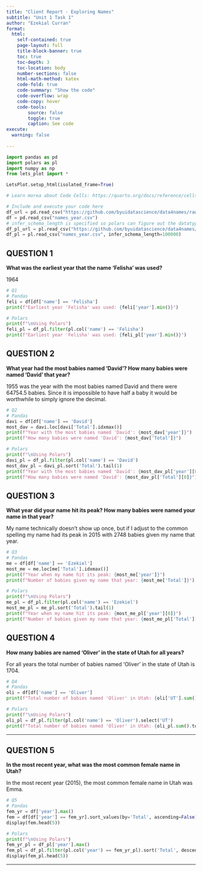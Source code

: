 ```yaml
---
title: "Client Report - Exploring Names"
subtitle: "Unit 1 Task 1"
author: "Ezekial Curran"
format:
  html:
    self-contained: true
    page-layout: full
    title-block-banner: true
    toc: true
    toc-depth: 3
    toc-location: body
    number-sections: false
    html-math-method: katex
    code-fold: true
    code-summary: "Show the code"
    code-overflow: wrap
    code-copy: hover
    code-tools:
        source: false
        toggle: true
        caption: See code
execute: 
  warning: false
    
---
```


```python
import pandas as pd
import polars as pl
import numpy as np
from lets_plot import *

LetsPlot.setup_html(isolated_frame=True)
```

```python
# Learn morea about Code Cells: https://quarto.org/docs/reference/cells/cells-jupyter.html

# Include and execute your code here
df_url = pd.read_csv("https://github.com/byuidatascience/data4names/raw/master/data-raw/names_year/names_year.csv")
df = pd.read_csv("names_year.csv")
# infer_schema_length is specified so polars can figure out the datatypes, it assumes too early with this dataset and can be wrong
df_pl_url = pl.read_csv("https://github.com/byuidatascience/data4names/raw/master/data-raw/names_year/names_year.csv", infer_schema_length=100000)
df_pl = pl.read_csv("names_year.csv", infer_schema_length=100000)
```

## QUESTION 1

__What was the earliest year that the name ‘Felisha’ was used?__

1964

```python
# Q1
# Pandas
feli = df[df['name'] == 'Felisha']
print(f"Earliest year 'Felisha' was used: {feli['year'].min()}")

# Polars
print(f"\nUsing Polars")
feli_pl = df_pl.filter(pl.col('name') == 'Felisha')
print(f"Earliest year 'Felisha' was used: {feli_pl['year'].min()}")

```


## QUESTION 2

__What year had the most babies named 'David'? How many babies were named 'David' that year?__

1955 was the year with the most babies named David and there were 64754.5 babies. Since it is impossible to have half a baby it would be worthwhile to simply ignore the decimal.

```python
# Q2
# Pandas
davi = df[df['name'] == 'David']
most_dav = davi.loc[davi['Total'].idxmax()]
print(f"Year with the most babies named 'David': {most_dav['year']}")
print(f"How many babies were named 'David': {most_dav['Total']}")

# Polars
print(f"\nUsing Polars")
davi_pl = df_pl.filter(pl.col('name') == 'David')
most_dav_pl = davi_pl.sort('Total').tail(1)
print(f"Year with the most babies named 'David': {most_dav_pl['year'][0]}")
print(f"How many babies were named 'David': {most_dav_pl['Total'][0]}")
```


## QUESTION 3

__What year did your name hit its peak? How many babies were named your name in that year?__

My name technically doesn't show up once, but if I adjust to the common spelling my name had its peak in 2015 with 2748 babies given my name that year.

```python
# Q3
# Pandas
me = df[df['name'] == 'Ezekiel']
most_me = me.loc[me['Total'].idxmax()]
print(f"Year when my name hit its peak: {most_me['year']}")
print(f"Number of babies given my name that year: {most_me['Total']}")

# Polars
print(f"\nUsing Polars")
me_pl = df_pl.filter(pl.col('name') == 'Ezekiel')
most_me_pl = me_pl.sort('Total').tail(1)
print(f"Year when my name hit its peak: {most_me_pl['year'][0]}")
print(f"Number of babies given my name that year: {most_me_pl['Total'][0]}")
```



## QUESTION 4

__How many babies are named ‘Oliver’ in the state of Utah for all years?__  

For all years the total number of babies named 'Oliver' in the state of Utah is 1704.

```python
# Q4
# Pandas
oli = df[df['name'] == 'Oliver']
print(f"Total number of babies named 'Oliver' in Utah: {oli['UT'].sum()}")

# Polars
print(f"\nUsing Polars")
oli_pl = df_pl.filter(pl.col('name') == 'Oliver').select('UT')
print(f"Total number of babies named 'Oliver' in Utah: {oli_pl.sum().to_numpy()[0][0]}")
```

---

## QUESTION 5

__In the most recent year, what was the most common female name in Utah?__ 

In the most recent year (2015), the most common female name in Utah was Emma.

```python
# Q5
# Pandas
fem_yr = df['year'].max()
fem = df[df['year'] == fem_yr].sort_values(by='Total', ascending=False)
display(fem.head(5))

# Polars
print(f"\nUsing Polars")
fem_yr_pl = df_pl['year'].max()
fem_pl = df_pl.filter(pl.col('year') == fem_yr_pl).sort('Total', descending=True)
display(fem_pl.head(5))
```


---
